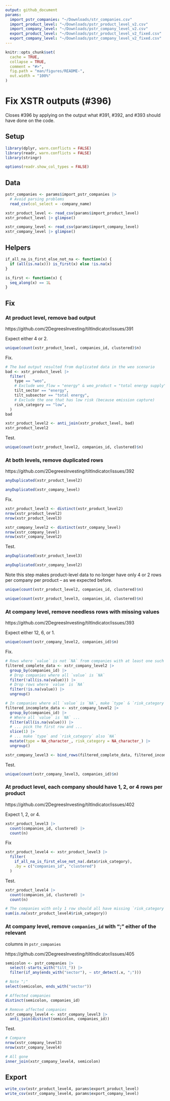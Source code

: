 ```yaml
---
output: github_document
params:
  import_pstr_companies: "~/Downloads/str_companies.csv"
  import_product_level: "~/Downloads/pstr_product_level_v2.csv"
  import_company_level: "~/Downloads/pstr_company_level_v2.csv"
  export_product_level: "~/Downloads/pstr_product_level_v2_fixed.csv"
  export_company_level: "~/Downloads/pstr_company_level_v2_fixed.csv"
---
```


```r
knitr::opts_chunk$set(
  cache = TRUE,
  collapse = TRUE,
  comment = "#>",
  fig.path = "man/figures/README-",
  out.width = "100%"
)
```

# Fix XSTR outputs (#396)

Closes #396 by applying on the output what #391, #392, and #393 should have done
on the code.

## Setup

```r
library(dplyr, warn.conflicts = FALSE)
library(readr, warn.conflicts = FALSE)
library(stringr)

options(readr.show_col_types = FALSE)
```

## Data

```r
pstr_companies <- params$import_pstr_companies |> 
  # Avoid parsing problems
  read_csv(col_select = -company_name)

xstr_product_level <- read_csv(params$import_product_level)
xstr_product_level |> glimpse()

xstr_company_level <- read_csv(params$import_company_level)
xstr_company_level |> glimpse()
```

## Helpers

```r
if_all_na_is_first_else_not_na <- function(x) {
  if (all(is.na(x))) is_first(x) else !is.na(x)
}

is_first <- function(x) {
  seq_along(x) == 1L
}
```

## Fix

### At product level, remove bad output

https://github.com/2DegreesInvesting/tiltIndicator/issues/391

Expect either 4 or 2.

```r
unique(count(xstr_product_level, companies_id, clustered)$n)
```

Fix.

```r
# The bad output resulted from duplicated data in the weo scenario
bad <- xstr_product_level |>
  filter(
    type == "weo",
    # Exclude weo_flow = "energy" & weo_product = "total energy supply"
    tilt_sector == "energy",
    tilt_subsector == "total energy",
    # Exclude the one that has low risk (because emission capture)
    risk_category == "low",
  )
bad

xstr_product_level2 <- anti_join(xstr_product_level, bad)
xstr_product_level2
```

Test.

```r
unique(count(xstr_product_level2, companies_id, clustered)$n)
```

### At both levels, remove duplicated rows

https://github.com/2DegreesInvesting/tiltIndicator/issues/392

```r
anyDuplicated(xstr_product_level2)

anyDuplicated(xstr_company_level)
```

Fix.

```r
xstr_product_level3 <- distinct(xstr_product_level2)
nrow(xstr_product_level2)
nrow(xstr_product_level3)

xstr_company_level2 <- distinct(xstr_company_level)
nrow(xstr_company_level)
nrow(xstr_company_level2)
```

Test.

```r
anyDuplicated(xstr_product_level3)

anyDuplicated(xstr_company_level2)
```

Note this step makes product-level data to no longer have only 4 or 2 rows per company per product -- as we expected before.

```r
unique(count(xstr_product_level2, companies_id, clustered)$n)

unique(count(xstr_product_level3, companies_id, clustered)$n)
```

### At company level, remove needless rows with missing values

https://github.com/2DegreesInvesting/tiltIndicator/issues/393

Expect either 12, 6, or 1.

```r
unique(count(xstr_company_level2, companies_id)$n)
```

Fix.

```r
# Rows where `value` is not `NA` from companies with at least one such `value`
filtered_complete_data <- xstr_company_level2 |>
  group_by(companies_id) |>
  # Drop companies where all `value` is `NA`
  filter(!all(is.na(value))) |>
  # Drop rows where `value` is `NA`
  filter(!is.na(value)) |>
  ungroup()

# In companies where all `value` is `NA`, make `type` & `risk_category` also `NA`
filtered_incomplete_data <- xstr_company_level2 |>
  group_by(companies_id) |>
  # Where all `value` is `NA` ...
  filter(all(is.na(value))) |>
  # ... pick the first row and ...
  slice(1) |>
  # ... make `type` and `risk_category` also `NA`
  mutate(type = NA_character_, risk_category = NA_character_) |>
  ungroup()

xstr_company_level3 <- bind_rows(filtered_complete_data, filtered_incomplete_data)
```

Test.

```r
unique(count(xstr_company_level3, companies_id)$n)
```

### At product level, each company should have 1, 2, or 4 rows per product

https://github.com/2DegreesInvesting/tiltIndicator/issues/402

Expect 1, 2, or 4.

```r
xstr_product_level3 |> 
  count(companies_id, clustered) |> 
  count(n)
```

Fix

```r
xstr_product_level4 <- xstr_product_level3 |> 
  filter(
    if_all_na_is_first_else_not_na(.data$risk_category), 
    .by = c("companies_id", "clustered")
  )
```

Test.

```r
xstr_product_level4 |> 
  count(companies_id, clustered) |> 
  count(n)

# The companies with only 1 row should all have missing `risk_category`
sum(is.na(xstr_product_level4$risk_category))
```

### At company level, remove `companies_id` with ";" either of the relevant
columns in `pstr_companies`

https://github.com/2DegreesInvesting/tiltIndicator/issues/405

```r
semicolon <- pstr_companies |> 
  select(-starts_with("tilt_")) |> 
  filter(if_any(ends_with("sector"), ~ str_detect(.x, ";")))

# Note ";"
select(semicolon, ends_with("sector"))

# Affected companies
distinct(semicolon, companies_id)

# Remove affected companies
xstr_company_level4 <- xstr_company_level3 |> 
  anti_join(distinct(semicolon, companies_id))
```

Test.

```r
# Compare
nrow(xstr_company_level3)
nrow(xstr_company_level4)

# All gone
inner_join(xstr_company_level4, semicolon)
```

## Export

```r
write_csv(xstr_product_level4, params$export_product_level)
write_csv(xstr_company_level4, params$export_company_level)
```

